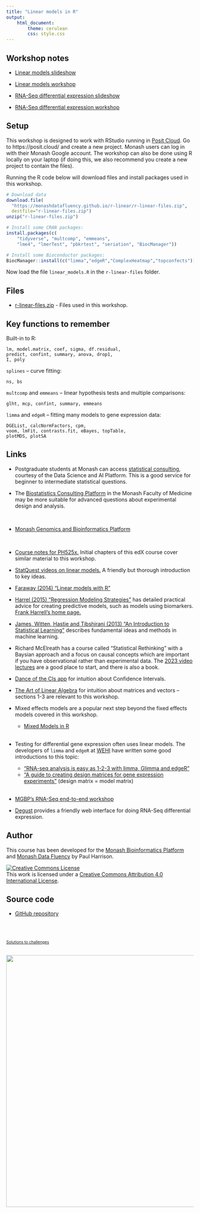 ```yaml
---
title: "Linear models in R"
output: 
    html_document:
        theme: cerulean
        css: style.css
---
```


## Workshop notes

* [Linear models slideshow](slides/linear_thinking.html)
* [Linear models workshop](topics/linear_models.html)

* [RNA-Seq differential expression slideshow](slides/rnaseq_thinking.html)
* [RNA-Seq differential expression workshop](topics/rnaseq.html)

## Setup

This workshop is designed to work with RStudio running in [Posit Cloud](https://posit.cloud/). Go to https://posit.cloud/ and create a new project. Monash users can log in with their Monash Google account. The workshop can also be done using R locally on your laptop (if doing this, we also recommend you create a new project to contain the files).

Running the R code below will download files and install packages used in this workshop.

```r
# Download data
download.file(
  "https://monashdatafluency.github.io/r-linear/r-linear-files.zip",
  destfile="r-linear-files.zip")
unzip("r-linear-files.zip")

# Install some CRAN packages:
install.packages(c(
    "tidyverse", "multcomp", "emmeans", 
    "lme4", "lmerTest", "pbkrtest", "seriation", "BiocManager"))

# Install some Bioconductor packages:
BiocManager::install(c("limma","edgeR","ComplexHeatmap","topconfects"))
```

Now load the file `linear_models.R` in the `r-linear-files` folder.

## Files

* [r-linear-files.zip](r-linear-files.zip) - Files used in this workshop.

## Key functions to remember

Built-in to R: 

    lm, model.matrix, coef, sigma, df.residual,
    predict, confint, summary, anova, drop1, 
    I, poly

`splines` -- curve fitting:

    ns, bs

`multcomp` and `emmeans` -- linear hypothesis tests and multiple comparisons: 

    glht, mcp, confint, summary, emmeans

`limma` and `edgeR` -- fitting many models to gene expression data: 

    DGEList, calcNormFactors, cpm,
    voom, lmFit, contrasts.fit, eBayes, topTable,
    plotMDS, plotSA

## Links

* Postgraduate students at Monash can access [statistical consulting](https://www.monash.edu/researchinfrastructure/datascienceandai/capabilities/statistical-consulting), courtesy of the Data Science and AI Platform. This is a good service for beginner to intermediate statistical questions.

* The [Biostatistics Consulting Platform](https://www.monash.edu/medicine/sphpm/units/biostats-consulting) in the Monash Faculty of Medicine may be more suitable for advanced questions about experimental design and analysis.

<br>

<!--
* [Monash Data Fluency](https://www.monash.edu/data-fluency)
-->

* [Monash Genomics and Bioinformatics Platform](https://www.monash.edu/researchinfrastructure/mgbp)

<!--
* [More workshop material from Monash Genomics and Bioinformatics Platform](https://www.monash.edu/researchinfrastructure/bioinformatics/training)
-->

<br>

* [Course notes for PH525x.](http://genomicsclass.github.io/book/) Initial chapters of this edX course cover similar material to this workshop.

* [StatQuest videos on linear models.](https://www.youtube.com/watch?v=PaFPbb66DxQ&list=PLblh5JKOoLUIzaEkCLIUxQFjPIlapw8nU) A friendly but thorough introduction to key ideas.

* [Faraway (2014) "Linear models with R"](https://julianfaraway.github.io/faraway/LMR/)

* [Harrel (2015) "Regression Modeling Strategies"](https://hbiostat.org/rms/) has detailed practical advice for creating predictive models, such as models using biomarkers. [Frank Harrell's home page.](https://hbiostat.org/)

* [James, Witten, Hastie and Tibshirani (2013) "An Introduction to Statistical Learning"](https://www.statlearning.com/) describes fundamental ideas and methods in machine learning.

* Richard McElreath has a course called "Statistical Rethinking" with a Baysian approach and a focus on causal concepts which are important if you have observational rather than experimental data. The [2023 video lectures](https://www.youtube.com/watch?v=FdnMWdICdRs&list=PLDcUM9US4XdPz-KxHM4XHt7uUVGWWVSus&index=1) are a good place to start, and there is also a book.

* [Dance of the CIs app](http://logarithmic.net/2017/dance/) for intuition about Confidence Intervals.

* [The Art of Linear Algebra](https://github.com/kenjihiranabe/The-Art-of-Linear-Algebra/blob/main/The-Art-of-Linear-Algebra.pdf) for intuition about matrices and vectors -- sections 1-3 are relevant to this workshop.

* Mixed effects models are a popular next step beyond the fixed effects models covered in this workshop.
    * [Mixed Models in R](https://m-clark.github.io/mixed-models-with-R/)<br><br>

* Testing for differential gene expression often uses linear models. The developers of `limma` and `edgeR` at [WEHI](https://www.wehi.edu.au/research/research-fields/bioinformatics) have written some good introductions to this topic:
    * ["RNA-seq analysis is easy as 1-2-3 with limma, Glimma and edgeR"](https://bioconductor.org/packages/release/workflows/vignettes/RNAseq123/inst/doc/limmaWorkflow.html)
    * ["A guide to creating design matrices for gene expression experiments"](https://bioconductor.org/packages/release/workflows/vignettes/RNAseq123/inst/doc/designmatrices.html) (design matrix = model matrix)<br><br>

* [MGBP's RNA-Seq end-to-end workshop](https://monashbioinformaticsplatform.github.io/RNAseq_workshop_2024/)

* [Degust](https://degust.erc.monash.edu/) provides a friendly web interface for doing RNA-Seq differential expression.


## Author

This course has been developed for the [Monash Bioinformatics Platform](https://www.monash.edu/researchinfrastructure/bioinformatics) and [Monash Data Fluency](https://www.monash.edu/data-fluency) by Paul Harrison.

<a rel="license" href="http://creativecommons.org/licenses/by/4.0/"><img alt="Creative Commons License" style="border-width:0" src="figures/CC-BY.png" /></a><br />This work is licensed under a <a rel="license" href="http://creativecommons.org/licenses/by/4.0/">Creative Commons Attribution 4.0 International License</a>.

## Source code

* [GitHub repository](https://github.com/MonashDataFluency/r-linear)

<br>
<br>

<div style="font-size: 75%">
[Solutions to challenges](topics/solutions.html)
</div>

<p style="margin-top: 2em; text-align: right">
<a href="https://www.monash.edu/researchinfrastructure/bioinformatics"><img src="figures/MBP-banner.png" width="675"></a>
</p>
